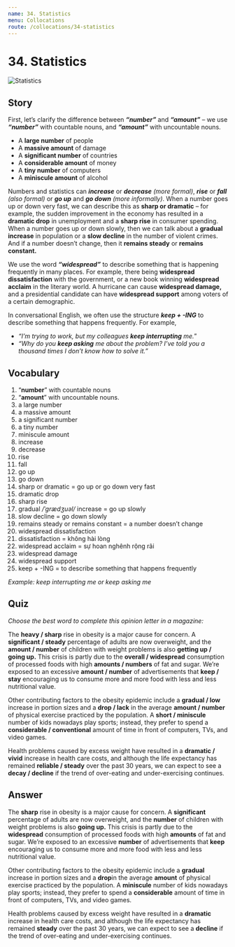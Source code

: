 ```yaml
---
name: 34. Statistics
menu: Collocations
route: /collocations/34-statistics
---
```



# 34. Statistics

<Image src={statistics} alt="Statistics" />

## Story

First, let’s clarify the difference between **_“number”_** and **_“amount”_** – we use **_“number”_** with countable nouns, and **_“amount”_** with uncountable nouns.

- A **large number** of people
- A **massive amount** of damage
- A **significant number** of countries
- A **considerable amount** of money
- A **tiny number** of computers
- A **miniscule amount** of alcohol

Numbers and statistics can **_increase_** or **_decrease_** _(more formal)_, **_rise_** or **_fall_** _(also formal)_ or **_go up_** and **_go down_** _(more informally)_. When a number goes up or down very fast, we can describe this as **sharp or dramatic** – for example, the sudden improvement in the economy has resulted in a **dramatic drop** in unemployment and a **sharp rise** in consumer spending. When a number goes up or down slowly, then we can talk about a **gradual increase** in population or a **slow decline** in the number of violent crimes. And if a number doesn’t change, then it **remains steady** or **remains constant.**

We use the word **_“widespread”_** to describe something that is happening frequently in many places. For example, there being **widespread dissatisfaction** with the government, or a new book winning **widespread acclaim** in the literary world. A hurricane can cause **widespread damage,** and a presidential candidate can have **widespread support** among voters of a certain demographic.

In conversational English, we often use the structure **_keep + -ING_** to describe something that happens frequently. For example,

- _“I’m trying to work, but my colleagues **keep interrupting** me._”
- _“Why do you **keep asking** me about the problem? I’ve told you a thousand times I don’t know how to solve it.”_

## Vocabulary

1. “**number**” with countable nouns
2. “**amount**” with uncountable nouns.
3. a large number
4. a massive amount
5. a significant number
6. a tiny number
7. miniscule amount
8. increase
9. decrease
10. rise
11. fall
12. go up
13. go down
14. sharp or dramatic = go up or go down very fast
15. dramatic drop
16. sharp rise
17. gradual _/ˈɡrædʒuəl/_ increase = go up slowly
18. slow decline = go down slowly
19. remains steady or remains constant = a number doesn’t change
20. widespread dissatisfaction
21. dissatisfaction = không hài lòng
22. widespread acclaim = sự hoan nghênh rộng rãi
23. widespread damage
24. widespread support
25. keep + -ING = to describe something that happens frequently

_Example: keep interrupting me or keep asking me_

## Quiz

_Choose the best word to complete this opinion letter in a magazine:_

The **heavy / sharp** rise in obesity is a major cause for concern. A **significant / steady** percentage of adults are now overweight, and the **amount / number** of children with weight problems is also **getting up / going up.** This crisis is partly due to the **overall / widespread** consumption of processed foods with high **amounts / numbers** of fat and sugar. We’re exposed to an excessive **amount / number** of advertisements that **keep / stay** encouraging us to consume more and more food with less and less nutritional value.

Other contributing factors to the obesity epidemic include a **gradual / low** increase in portion sizes and a **drop / lack** in the average **amount / number** of physical exercise practiced by the population. A **short / miniscule** number of kids nowadays play sports; instead, they prefer to spend a **considerable / conventional** amount of time in front of computers, TVs, and video games.

Health problems caused by excess weight have resulted in a **dramatic / vivid** increase in health care costs, and although the life expectancy has remained **reliable / steady** over the past 30 years, we can expect to see a **decay / decline** if the trend of over-eating and under-exercising continues.

## Answer

The **sharp** rise in obesity is a major cause for concern. A **significant** percentage of adults are now overweight, and the **number** of children with weight problems is also **going up.** This crisis is partly due to the **widespread** consumption of processed foods with high **amounts** of fat and sugar. We’re exposed to an excessive **number** of advertisements that **keep** encouraging us to consume more and more food with less and less nutritional value.

Other contributing factors to the obesity epidemic include a **gradual** increase in portion sizes and a **drop**in the average **amount** of physical exercise practiced by the population. A **miniscule** number of kids nowadays play sports; instead, they prefer to spend a **considerable** amount of time in front of computers, TVs, and video games.

Health problems caused by excess weight have resulted in a **dramatic** increase in health care costs, and although the life expectancy has remained **steady** over the past 30 years, we can expect to see a **decline** if the trend of over-eating and under-exercising continues.

